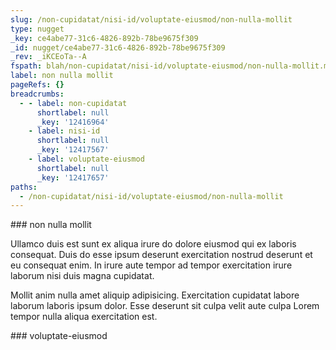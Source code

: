 ```yaml
---
slug: /non-cupidatat/nisi-id/voluptate-eiusmod/non-nulla-mollit
type: nugget
_key: ce4abe77-31c6-4826-892b-78be9675f309
_id: nugget/ce4abe77-31c6-4826-892b-78be9675f309
_rev: _iKCEoTa--A
fspath: blah/non-cupidatat/nisi-id/voluptate-eiusmod/non-nulla-mollit.md
label: non nulla mollit
pageRefs: {}
breadcrumbs:
  - - label: non-cupidatat
      shortlabel: null
      _key: '12416964'
    - label: nisi-id
      shortlabel: null
      _key: '12417567'
    - label: voluptate-eiusmod
      shortlabel: null
      _key: '12417657'
paths:
  - /non-cupidatat/nisi-id/voluptate-eiusmod/non-nulla-mollit
---
```


<NuggetArea>
<Nugget slug="/non-cupidatat/nisi-id/voluptate-eiusmod/non-nulla-mollit" type="nugget" _key="ce4abe77-31c6-4826-892b-78be9675f309" _id="nugget/ce4abe77-31c6-4826-892b-78be9675f309" _rev="_iKCEoTa--A" fspath="blah/non-cupidatat/nisi-id/voluptate-eiusmod/non-nulla-mollit.md" label="non nulla mollit" paths="/non-cupidatat/nisi-id/voluptate-eiusmod/non-nulla-mollit">
<NuggetBody>
### non nulla mollit

Ullamco duis est sunt ex aliqua irure do dolore eiusmod qui ex laboris consequat. Duis do esse ipsum deserunt exercitation nostrud deserunt et eu consequat enim. In irure aute tempor ad tempor exercitation irure laborum nisi duis magna cupidatat.

Mollit anim nulla amet aliquip adipisicing. Exercitation cupidatat labore laborum laboris ipsum dolor. Esse deserunt sit culpa velit aute culpa Lorem tempor nulla aliqua exercitation est.

</NuggetBody>
<Breadcrumbs>
<Crumbs>
<Crumb _key="12416964" label="non-cupidatat" /><Crumb _key="12417567" label="nisi-id" /><Crumb _key="12417657" label="voluptate-eiusmod" />
</Crumbs>
</Breadcrumbs>
</Nugget>

<NuggetsInbound>
</NuggetsInbound>
<NuggetsOutbound>
</NuggetsOutbound>
</NuggetArea>
<PassagesInbound>
<Passage direction="inbound" type="passage" _key="12417657" _id="passage/12417657" _rev="_iKCEoTW--A" label="voluptate-eiusmod" passage="voluptate-eiusmod" fspath="blah/non-cupidatat/nisi-id/voluptate-eiusmod" paths="/non-cupidatat/nisi-id/voluptate-eiusmod" slug="/non-cupidatat/nisi-id/voluptate-eiusmod">
<NuggetBody>
### voluptate-eiusmod

</NuggetBody>
<Breadcrumbs>
<Crumbs>
<Crumb _key="12416964" label="non-cupidatat" /><Crumb _key="12417567" label="nisi-id" />
</Crumbs>
</Breadcrumbs>
</Passage>

</PassagesInbound>
<PassagesOutbound>
</PassagesOutbound>